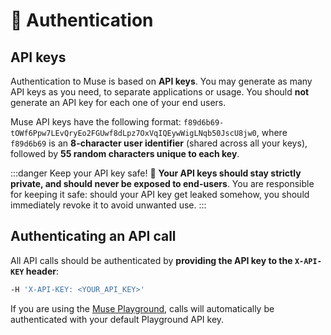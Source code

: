 ---
---

# 🔑 Authentication

## API keys

Authentication to Muse is based on **API keys**. You may generate as many API keys as you need, to separate
applications or usage. You should **not** generate an API key for each one of your end users.

Muse API keys have the following format: `f89d6b69-tOWf6Ppw7LEvQryEo2FGUwf8dLpz7OxVqIQEywWigLNqb50JscU8jw0`, where
`f89d6b69` is an **8-character user identifier** (shared across all your keys), followed by **55 random characters
unique to each key**.

:::danger Keep your API key safe! 🔐
**Your API keys should stay strictly private, and should never be exposed to end-users**. You are responsible for
keeping it safe: should your API key get leaked somehow, you should immediately revoke it to avoid unwanted use.
:::

## Authenticating an API call

All API calls should be authenticated by **providing the API key to the `X-API-KEY` header**:

```bash title="Authentication header"
-H 'X-API-KEY: <YOUR_API_KEY>'
```

If you are using the [Muse Playground](https://muse.lighton.ai/), calls will automatically be authenticated with your default Playground API key.
